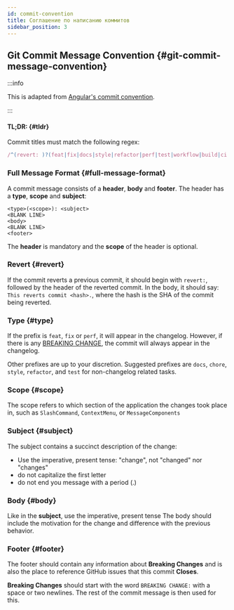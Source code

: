 ```yaml
---
id: commit-convention
title: Соглашение по написанию коммитов
sidebar_position: 3
---
```


## Git Commit Message Convention {#git-commit-message-convention}

:::info

This is adapted from [Angular's commit convention](https://github.com/conventional-changelog/conventional-changelog/tree/master/packages/conventional-changelog-angular).

:::

#### TL;DR: {#tldr}

Commit titles must match the following regex:

```js
/^(revert: )?(feat|fix|docs|style|refactor|perf|test|workflow|build|ci|chore|types|wip)(\(.+\))?: .{1,72}/;
```

### Full Message Format {#full-message-format}

A commit message consists of a **header**, **body** and **footer**. The header has a **type**, **scope** and **subject**:

```
<type>(<scope>): <subject>
<BLANK LINE>
<body>
<BLANK LINE>
<footer>
```

The **header** is mandatory and the **scope** of the header is optional.

### Revert {#revert}

If the commit reverts a previous commit, it should begin with `revert:`, followed by the header of the reverted commit. In the body, it should say: `This reverts commit <hash>.`, where the hash is the SHA of the commit being reverted.

### Type {#type}

If the prefix is `feat`, `fix` or `perf`, it will appear in the changelog. However, if there is any [BREAKING CHANGE](#footer), the commit will always appear in the changelog.

Other prefixes are up to your discretion. Suggested prefixes are `docs`, `chore`, `style`, `refactor`, and `test` for non-changelog related tasks.

### Scope {#scope}

The scope refers to which section of the application the changes took place in, such as `SlashCommand`, `ContextMenu`, or `MessageComponents`

### Subject {#subject}

The subject contains a succinct description of the change:

- Use the imperative, present tense: "change", not "changed" nor "changes"
- do not capitalize the first letter
- do not end you message with a period (.)

### Body {#body}

Like in the **subject**, use the imperative, present tense
The body should include the motivation for the change and difference with the previous behavior.

### Footer {#footer}

The footer should contain any information about **Breaking Changes** and is also the place to
reference GitHub issues that this commit **Closes**.

**Breaking Changes** should start with the word `BREAKING CHANGE:` with a space or two newlines. The rest of the commit message is then used for this.
